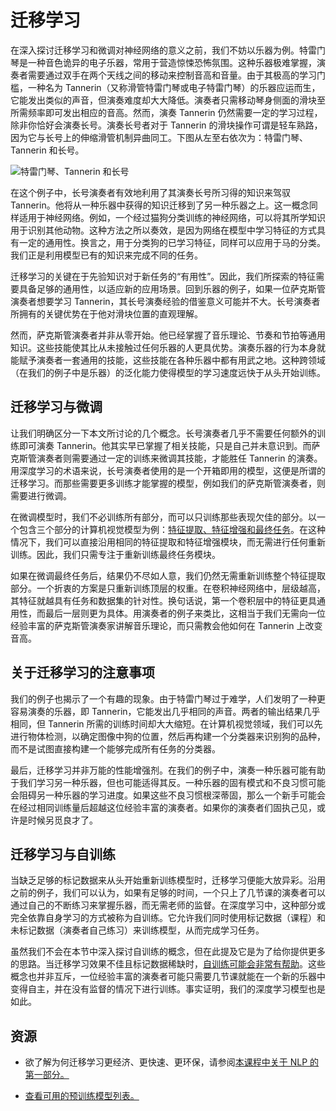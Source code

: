 # 迁移学习

在深入探讨迁移学习和微调对神经网络的意义之前，我们不妨以乐器为例。特雷门琴是一种音色诡异的电子乐器，常用于营造惊悚恐怖氛围。这种乐器极难掌握，演奏者需要通过双手在两个天线之间的移动来控制音高和音量。由于其极高的学习门槛，一种名为 Tannerin（又称滑管特雷门琴或电子特雷门琴）的乐器应运而生，它能发出类似的声音，但演奏难度却大大降低。演奏者只需移动琴身侧面的滑块至所需频率即可发出相应的音高。然而，演奏 Tannerin 仍然需要一定的学习过程，除非你恰好会演奏长号。演奏长号者对于 Tannerin 的滑块操作可谓是轻车熟路，因为它与长号上的伸缩滑管机制异曲同工。下图从左至右依次为：特雷门琴、Tannerin 和长号。

![特雷门琴、Tannerin 和长号](
https://huggingface.co/datasets/hf-vision/course-assets/resolve/d0096005da7fe2eb3bfbd3d0047e9ac7bd499cf0/transfer_learning.png)

在这个例子中，长号演奏者有效地利用了其演奏长号所习得的知识来驾驭 Tannerin。他将从一种乐器中获得的知识迁移到了另一种乐器之上。这一概念同样适用于神经网络。例如，一个经过猫狗分类训练的神经网络，可以将其所学知识用于识别其他动物。这种方法之所以奏效，是因为网络在模型中学习特征的方式具有一定的通用性。换言之，用于分类狗的已学习特征，同样可以应用于马的分类。我们正是利用模型已有的知识来完成不同的任务。

迁移学习的关键在于先验知识对于新任务的“有用性”。因此，我们所探索的特征需要具备足够的通用性，以适应新的应用场景。回到乐器的例子，如果一位萨克斯管演奏者想要学习 Tannerin，其长号演奏经验的借鉴意义可能并不大。长号演奏者所拥有的关键优势在于他对滑块位置的直观理解。

然而，萨克斯管演奏者并非从零开始。他已经掌握了音乐理论、节奏和节拍等通用知识。这些技能使其比从未接触过任何乐器的人更具优势。演奏乐器的行为本身就能赋予演奏者一套通用的技能，这些技能在各种乐器中都有用武之地。这种跨领域（在我们的例子中是乐器）的泛化能力使得模型的学习速度远快于从头开始训练。

## 迁移学习与微调

让我们明确区分一下本文所讨论的几个概念。长号演奏者几乎不需要任何额外的训练即可演奏 Tannerin。他其实早已掌握了相关技能，只是自己并未意识到。而萨克斯管演奏者则需要通过一定的训练来微调其技能，才能胜任 Tannerin 的演奏。用深度学习的术语来说，长号演奏者使用的是一个开箱即用的模型，这便是所谓的迁移学习。而那些需要更多训练才能掌握的模型，例如我们的萨克斯管演奏者，则需要进行微调。

在微调模型时，我们不必训练所有部分，而可以只训练那些表现欠佳的部分。以一个包含三个部分的计算机视觉模型为例：[特征提取、特征增强和最终任务](https://huggingface.co/docs/transformers/main/main_classes/backbones)。在这种情况下，我们可以直接沿用相同的特征提取和特征增强模块，而无需进行任何重新训练。因此，我们只需专注于重新训练最终任务模块。

如果在微调最终任务后，结果仍不尽如人意，我们仍然无需重新训练整个特征提取部分。一个折衷的方案是只重新训练顶层的权重。在卷积神经网络中，层级越高，其特征就越具有任务和数据集的针对性。换句话说，第一个卷积层中的特征更具通用性，而最后一层则更为具体。用演奏者的例子来类比，这相当于我们无需向一位经验丰富的萨克斯管演奏家讲解音乐理论，而只需教会他如何在 Tannerin 上改变音高。

## 关于迁移学习的注意事项

我们的例子也揭示了一个有趣的现象。由于特雷门琴过于难学，人们发明了一种更容易演奏的乐器，即 Tannerin，它能发出几乎相同的声音。两者的输出结果几乎相同，但 Tannerin 所需的训练时间却大大缩短。在计算机视觉领域，我们可以先进行物体检测，以确定图像中狗的位置，然后再构建一个分类器来识别狗的品种，而不是试图直接构建一个能够完成所有任务的分类器。

最后，迁移学习并非万能的性能增强剂。在我们的例子中，演奏一种乐器可能有助于我们学习另一种乐器，但也可能适得其反。一种乐器的固有模式和不良习惯可能会阻碍另一种乐器的学习进度。如果这些不良习惯根深蒂固，那么一个新手可能会在经过相同训练量后超越这位经验丰富的演奏者。如果你的演奏者们固执己见，或许是时候另觅良才了。

## 迁移学习与自训练

当缺乏足够的标记数据来从头开始重新训练模型时，迁移学习便能大放异彩。沿用之前的例子，我们可以认为，如果有足够的时间，一个只上了几节课的演奏者可以通过自己的不断练习来掌握乐器，而无需老师的监督。在深度学习中，这种部分或完全依靠自身学习的方式被称为自训练。它允许我们同时使用标记数据（课程）和未标记数据（演奏者自己练习）来训练模型，从而完成学习任务。

虽然我们不会在本节中深入探讨自训练的概念，但在此提及它是为了给你提供更多的思路。当迁移学习效果不佳且标记数据稀缺时，[自训练可能会非常有帮助](https://doi.org/10.48550/arXiv.2006.06882)。这些概念也并非互斥，一位经验丰富的演奏者可能只需要几节课就能在一个新的乐器中变得自主，并在没有监督的情况下进行训练。事实证明，我们的深度学习模型也是如此。

## 资源

- 欲了解为何迁移学习更经济、更快速、更环保，请参阅[本课程中关于 NLP 的第一部分。](https://huggingface.co/learn/nlp-course/chapter1/4?fw=pt#transfer-learning)

- [查看可用的预训练模型列表。](https://huggingface.co/models)
